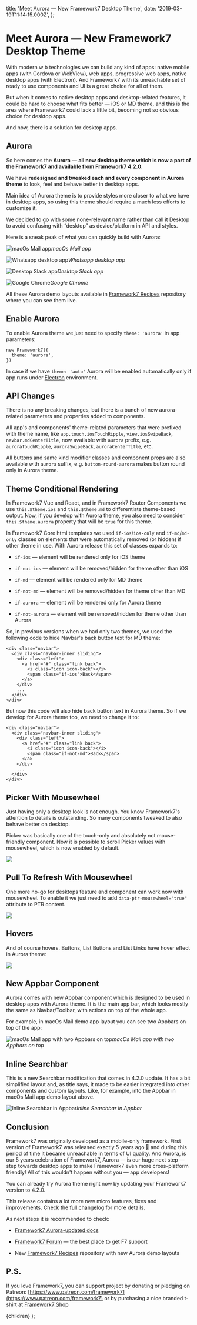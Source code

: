   title: 'Meet Aurora — New Framework7 Desktop Theme',
  date: '2019-03-19T11:14:15.000Z',
};

# Meet Aurora — New Framework7 Desktop Theme

With modern w b technologies we can build any kind of apps: native mobile apps (with Cordova or WebView), web apps, progressive web apps, native desktop apps (with Electron). And Framework7 with its unreachable set of ready to use components and UI is a great choice for all of them.

But when it comes to native desktop apps and desktop-related features, it could be hard to choose what fits better — iOS or MD theme, and this is the area where Framework7 could lack a little bit, becoming not so obvious choice for desktop apps.

And now, there is a solution for desktop apps.

## Aurora

So here comes the **Aurora** — **all new desktop theme which is now a part of the Framework7 and available from Framework7 4.2.0**.

We have **redesigned and tweaked each and every component in Aurora theme** to look, feel and behave better in desktop apps.

Main idea of Aurora theme is to provide styles more closer to what we have in desktop apps, so using this theme should require a much less efforts to customize it.

We decided to go with some none-relevant name rather than call it Desktop to avoid confusing with “desktop” as device/platform in API and styles.

Here is a sneak peak of what you can quickly build with Aurora:

![macOs Mail app](/images/meet-aurora-new-framework7-desktop-theme-0.png)_macOs Mail app_

![Whatsapp desktop app](/images/meet-aurora-new-framework7-desktop-theme-1.png)_Whatsapp desktop app_

![Desktop Slack app](/images/meet-aurora-new-framework7-desktop-theme-2.png)_Desktop Slack app_

![Google Chrome](/images/meet-aurora-new-framework7-desktop-theme-3.png)_Google Chrome_

All these Aurora demo layouts available in [Framework7 Recipes](https://github.com/framework7io/framework7-recipes) repository where you can see them live.

## Enable Aurora

To enable Aurora theme we just need to specify `theme: 'aurora'` in app parameters:

```
new Framework7({
  theme: 'aurora',
})
```

In case if we have `theme: 'auto'` Aurora will be enabled automatically only if app runs under [Electron](https://electronjs.org) environment.

## API Changes

There is no any breaking changes, but there is a bunch of new aurora-related parameters and properties added to components.

All app's and components' theme-related parameters that were prefixed with theme name, like `app.touch.iosTouchRipple`, `view.iosSwipeBack`, `navbar.mdCenterTitle`, now available with `aurora` prefix, e.g. `auroraTouchRipple`, `auroraSwipeBack`, `auroraCenterTitle`, etc.

All buttons and same kind modifier classes and component props are also available with `aurora` suffix, e.g. `button-round-aurora` makes button round only in Aurora theme.

## Theme Conditional Rendering

In Framework7 Vue and React, and in Framework7 Router Components we use `this.$theme.ios` and `this.$theme.md` to differentiate theme-based output. Now, if you develop with Aurora theme, you also need to consider `this.$theme.aurora` property that will be `true` for this theme.

In Framework7 Core html templates we used `if-ios`/`ios-only` and `if-md`/`md-only` classes on elements that were automatically removed (or hidden) if other theme in use. With Aurora release this set of classes expands to:

- `if-ios` — element will be rendered only for iOS theme

- `if-not-ios` — element will be removed/hidden for theme other than iOS

- `if-md` — element will be rendered only for MD theme

- `if-not-md` — element will be removed/hidden for theme other than MD

- `if-aurora` — element will be rendered only for Aurora theme

- `if-not-aurora` — element will be removed/hidden for theme other than Aurora

So, in previous versions when we had only two themes, we used the following code to hide Navbar's back button text for MD theme:

```
<div class="navbar">
  <div class="navbar-inner sliding">
    <div class="left">
      <a href="#" class="link back">
        <i class="icon icon-back"></i>
        <span class="if-ios">Back</span>
      </a>
    </div>
    ...
  </div>
</div>
```

But now this code will also hide back button text in Aurora theme. So if we develop for Aurora theme too, we need to change it to:

```
<div class="navbar">
  <div class="navbar-inner sliding">
    <div class="left">
      <a href="#" class="link back">
        <i class="icon icon-back"></i>
        <span class="if-not-md">Back</span>
      </a>
    </div>
    ...
  </div>
</div>
```

## Picker With Mousewheel

Just having only a desktop look is not enough. You know Framework7's attention to details is outstanding. So many components tweaked to also behave better on desktop.

Picker was basically one of the touch-only and absolutely not mouse-friendly component. Now it is possible to scroll Picker values with mousewheel, which is now enabled by default.

![](/images/meet-aurora-new-framework7-desktop-theme-4.gif)

## Pull To Refresh With Mousewheel

One more no-go for desktops feature and component can work now with mousewheel. To enable it we just need to add `data-ptr-mousewheel="true"` attribute to PTR content.

![](/images/meet-aurora-new-framework7-desktop-theme-5.gif)

## Hovers

And of course hovers. Buttons, List Buttons and List Links have hover effect in Aurora theme:

![](/images/meet-aurora-new-framework7-desktop-theme-6.gif)

## New Appbar Component

Aurora comes with new Appbar component which is designed to be used in desktop apps with Aurora theme. It is the main app bar, which looks mostly the same as Navbar/Toolbar, with actions on top of the whole app.

For example, in macOs Mail demo app layout you can see two Appbars on top of the app:

![macOs Mail app with two Appbars on top](/images/meet-aurora-new-framework7-desktop-theme-7.png)_macOs Mail app with two Appbars on top_

## Inline Searchbar

This is a new Searchbar modification that comes in 4.2.0 update. It has a bit simplified layout and, as title says, it made to be easier integrated into other components and custom layouts. Like, for example, into the Appbar in macOs Mail app demo layout above.

![Inline Searchbar in Appbar](/images/meet-aurora-new-framework7-desktop-theme-8.png)_Inline Searchbar in Appbar_

## Conclusion

Framework7 was originally developed as a mobile-only framework. First version of Framework7 was released exactly 5 years ago 🎉 and during this period of time it became unreachable in terms of UI quality. And Aurora, is our 5 years celebration of Framework7, Aurora — is our huge next step — step towards desktop apps to make Framework7 even more cross-platform friendly! All of this wouldn't happen without you — app developers!

You can already try Aurora theme right now by updating your Framework7 version to 4.2.0.

This release contains a lot more new micro features, fixes and improvements. Check the [full changelog](https://github.com/framework7io/framework7/blob/master/CHANGELOG.md) for more details.

As next steps it is recommended to check:

- [Framework7 Aurora-updated docs](http://framework7.io/docs/)

- [Framework7 Forum](http://forum.framework7.io) — the best place to get F7 support

- New [Framework7 Recipes](https://github.com/framework7io/framework7-recipes) repository with new Aurora demo layouts

## P.S.

If you love Framework7, you can support project by donating or pledging on Patreon: [https://www.patreon.com/framework7](https://www.patreon.com/framework7) or by purchasing a nice branded t-shirt at [Framework7 Shop](https://teespring.com/stores/framework7)

  <PostLayout meta={meta}>{children}</PostLayout>
);
